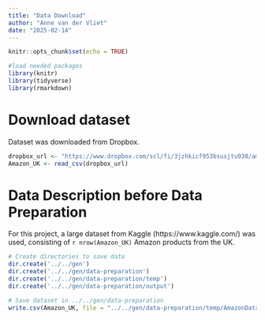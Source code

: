 ```yaml
---
title: "Data Download"
author: "Anne van der Vliet"
date: "2025-02-14"
---
```


```r
knitr::opts_chunk$set(echo = TRUE)
```

```r
#load needed packages
library(knitr)
library(tidyverse)
library(rmarkdown)
```

# Download dataset
Dataset was downloaded from Dropbox.
```r
dropbox_url <- "https://www.dropbox.com/scl/fi/3jzhkicf953bsusjtu938/amz_uk_processed_data.csv?rlkey=ikvjt5kz4hy0tbdynrypb786n&st=6xb1y3g6&dl=1"
Amazon_UK <- read_csv(dropbox_url)
```

# Data Description before Data Preparation
For this project, a large dataset from Kaggle (https://www.kaggle.com/) was used, consisting of `r nrow(Amazon_UK)` Amazon products from the UK.
```r
# Create directories to save data
dir.create('../../gen')
dir.create('../../gen/data-preparation')
dir.create('../../gen/data-preparation/temp')
dir.create('../../gen/data-preparation/output')
```

```r
# Save dataset in ../../gen/data-preparation
write.csv(Amazon_UK, file = "../../gen/data-preparation/temp/AmazonData.csv")
```

